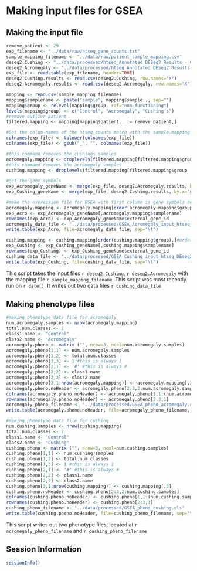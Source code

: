 Making input files for GSEA
========================================================

Making the input file
----------------------

```r
remove_patient <- 29
exp_filename <- "../data/raw/htseq_gene_counts.txt"
sample_mapping_filename <- "../data/raw/patient_sample_mapping.csv"
deseq2.Cushing <- "../data/processed/htseq_Annotated DESeq2 Results - Cushing.csv"
deseq2.Acromegaly <- "../data/processed/htseq_Annotated DESeq2 Results - Acromegaly.csv"
exp_file <- read.table(exp_filename, header=TRUE)
deseq2.Cushing.results <- read.csv(deseq2.Cushing, row.names="X")
deseq2.Acromegaly.results <- read.csv(deseq2.Acromegaly, row.names="X")

mapping <- read.csv(sample_mapping_filename)
mapping$samplename <- paste("sample", mapping$sample.., sep="")
mapping$group <- relevel(mapping$group, ref="non-functioning")
levels(mapping$group) <- c("Control", "Acromegaly", "Cushing's")
#remove outlier patient
filtered.mapping <- mapping[mapping$patient.. != remove_patient,]

#Get the colum names of the htseq_counts match with the sample.mapping file
colnames(exp_file) <- tolower(colnames(exp_file))
colnames(exp_file) <- gsub("_", "", colnames(exp_file))

#this command removes the cushings samples
acromegaly.mapping <- droplevels(filtered.mapping[filtered.mapping$group != "Cushing's",])
#this command removes the acromegaly samples
cushing.mapping <- droplevels(filtered.mapping[filtered.mapping$group != "Acromegaly"&filtered.mapping$samplename %in% colnames(exp_file),])

#get the gene symbols
exp_Acromegaly_geneName <- merge(exp_file, deseq2.Acromegaly.results, by.x="genes", by.y="external_gene_id")
exp_Cushing_geneName <- merge(exp_file, deseq2.Cushing.results, by.x="genes", by.y="external_gene_id")

#make the expression file for GSEA with first column is gene symbols and other columns are htseq counts
acromegaly.mapping <- acromegaly.mapping[order(acromegaly.mapping$group),]#order the samples by control vs acromegaly
exp_Acro <- exp_Acromegaly_geneName[,acromegaly.mapping$samplename] 
rownames(exp_Acro) <- exp_Acromegaly_geneName$external_gene_id
acromegaly_data_file <- "../data/processed/GSEA_Acromegaly_input_htseq_DEseq2.txt"
write.table(exp_Acro, file=acromegaly_data_file, sep="\t")

cushing.mapping <- cushing.mapping[order(cushing.mapping$group),]#order the samples by control vs acromegaly
exp_Cushing <- exp_Cushing_geneName[,cushing.mapping$samplename] 
rownames(exp_Cushing) <- exp_Cushing_geneName$external_gene_id
cushing_data_file <- "../data/processed/GSEA_Cushing_input_htseq_DEseq2.txt"
write.table(exp_Cushing, file=cushing_data_file, sep="\t")
```

This script takes the input files `r deseq2.Cushing`, `r deseq2.Acromegaly` with the mapping file `r sample_mapping_filename`.  This script was most recently run on `r date()`.  It writes out two data files `r cushing_data_file`

Making phenotype files
-----------------------

```r
#making phenotype data file for acromegaly
num.acromegaly.samples <- nrow(acromegaly.mapping)
total.num.classes <- 2
class1.name <- "Control"
class2.name <- "Acromegaly"
acromegaly.pheno <- matrix ("", nrow=3, ncol=num.acromegaly.samples)
acromegaly.pheno[1,1] <- num.acromegaly.samples
acromegaly.pheno[1,2] <- total.num.classes
acromegaly.pheno[1,3] <- 1 #this is always 1
acromegaly.pheno[2,1] <- '#' #this is always #
acromegaly.pheno[2,2] <- class1.name
acromegaly.pheno[2,3] <- class2.name
acromegaly.pheno[3,1:nrow(acromegaly.mapping)] <- acromegaly.mapping[,3]
acromegaly.pheno.noHeader <- acromegaly.pheno[2:3,2:num.acromegaly.samples]
colnames(acromegaly.pheno.noHeader) <- acromegaly.pheno[1,1:(num.acromegaly.samples-1)]
rownames(acromegaly.pheno.noHeader) <- acromegaly.pheno[2:3,1]
acromegaly_pheno_filename <- "../data/processed/GSEA_pheno_acromegaly.cls"
write.table(acromegaly.pheno.noHeader, file=acromegaly_pheno_filename, sep="\t", quote=FALSE)

#making phenotype data file for cushing
num.cushing.samples <- nrow(cushing.mapping)
total.num.classes <- 2
class1.name <- "Control"
class2.name <- "Cushing"
cushing.pheno <- matrix ("", nrow=3, ncol=num.cushing.samples)
cushing.pheno[1,1] <- num.cushing.samples
cushing.pheno[1,2] <- total.num.classes
cushing.pheno[1,3] <- 1 #this is always 1
cushing.pheno[2,1] <- '#' #this is always #
cushing.pheno[2,2] <- class1.name
cushing.pheno[2,3] <- class2.name
cushing.pheno[3,1:nrow(cushing.mapping)] <- cushing.mapping[,3]
cushing.pheno.noHeader <- cushing.pheno[2:3,2:num.cushing.samples]
colnames(cushing.pheno.noHeader) <- cushing.pheno[1,1:(num.cushing.samples-1)]
rownames(cushing.pheno.noHeader) <- cushing.pheno[2:3,1]
cushing_pheno_filename <- "../data/processed/GSEA_pheno_cushing.cls"
write.table(cushing.pheno.noHeader, file=cushing_pheno_filename, sep="\t", quote=FALSE)
```
This script writes out two phenotype files, located at `r acromegaly_pheno_filename` and `r cushing_pheno_filename`

Session Information
---------------------

```r
sessionInfo()
```
